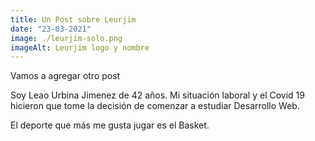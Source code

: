 ```yaml
---
title: Un Post sobre Leurjim
date: "23-03-2021"
image: ./leurjim-solo.png
imageAlt: Leurjim logo y nombre
---
```


Vamos a agregar otro post

Soy Leao Urbina Jimenez de 42 años. Mi situación laboral y el Covid 19 hicieron que tome la decisión de comenzar a estudiar Desarrollo Web.

El deporte que más me gusta jugar es el Basket.